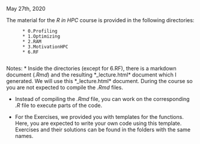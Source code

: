 May 27th, 2020

The material for the *R in HPC* course is provided in the following directories:
          
          * 0.Profiling
          * 1.Optimizing
          * 2.RAM
          * 3.MotivationHPC
          * 6.RF
          
Notes:
* Inside the directories (except for 6.RF), there is a markdown document (*.Rmd*) and the resulting *_lecture.html* document which I generated. We will use this *_lecture.html* document.
  During the course so you are not expected to compile the *.Rmd* files.

* Instead of compiling the *.Rmd* file, you can work on the corresponding *.R* file to execute parts of the code.

* For the Exercises, we provided you with templates for the functions. Here, you are expected to write your own code using this template.
  Exercises and their solutions can be found in the folders with the same names. 
